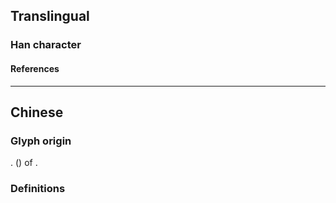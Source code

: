 {{character info/new}}
==Translingual==

===Han character===
{{Han char|rn=8|rad=亠|as=02|sn=4|four=30221|canj=YLL|ids=⿱丶丌}}

====References====
{{Han ref|kx=0088.050|dkj=00289|dj=0185.020|hdz=10279.070|uh=4EA3}}

----

==Chinese==

===Glyph origin===
{{liushu|p}}. ''{{w|Zhouwen}}'' ({{zh-l|*籀文}}) of {{zh-l|*大}}.

===Definitions===
{{zh-see|大|a}}